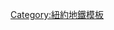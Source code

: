 {{鐵道路線|
| 模板名稱 = 紐約地鐵R線
| 名稱 = [[File:NYCS-bull-trans-R.svg|紐約地鐵R線|30px]] [[紐約地鐵R線]]
| 代表色 = 	{{MTA color|R}}
| 背景顏色 = #FFFFFF
| 車站列表 = [[森林小丘-71大道車站|森林小丘-71大道]] - [[67大道車站|67大道]] - [[63徑-雷哥公園車站|63徑-雷哥公園]] - [[伍德哈文林蔭路車站 (IND皇后林蔭路線)|伍德哈文林蔭路]] - [[格蘭大道-新城車站|格蘭大道-新城]] - [[埃姆赫斯特大道車站|埃姆赫斯特大道]] - [[傑克遜高地-羅斯福大道／74街車站|傑克遜高地-羅斯福大道]] - [[65街車站 (IND皇后林蔭路線)|65街]] - [[北方林蔭路車站|北方林蔭路]] - [[46街車站 (IND皇后林蔭路線)|46街]] - [[斯坦威街車站|斯坦威街]] - [[36街車站 (IND皇后林蔭路線)|36街]] - [[皇后廣場車站|皇后廣場]] - [[萊辛頓大道／59街車站|萊辛頓大道／59街]] - [[第五大道-59街車站|第五大道-59街]] - [[57街-第七大道車站|57街]] - [[49街車站 (BMT百老匯線)|49街]] - [[時報廣場-42街／港務局客運總站車站|時報廣場-42街]] - [[34街-先驅廣場車站|34街-先驅廣場]] - [[28街車站 (BMT百老匯線)|28街]] - [[23街車站 (BMT百老匯線)|23街]] - [[14街-聯合廣場車站|14街-聯合廣場]] - [[第八街-紐約大學車站|第八街-紐約大學]] - [[王子街車站|王子街]] - [[堅尼街車站|堅尼街]] - [[市政府車站 (BMT百老匯線)|市政府]] - [[錢伯斯街-世界貿易中心／公園廣場／科特蘭街車站|科特蘭街]] - [[雷克托街車站 (BMT百老匯線)|雷克托街]] - [[南碼頭／白廳街車站|白廳街-南碼頭]] - [[區公所／法庭街車站|法庭街]] - [[傑伊街-都會科技車站|傑伊街-都會科技]] - [[德卡爾布大道車站 (BMT線)|德卡爾布大道]] - [[大西洋大道-巴克萊中心車站|大西洋大道-太平洋街]] - [[聯合街車站 (BMT第四大道線)|聯合街]] - [[第四大道／第九街車站|第九街]] - [[展望大道車站 (BMT第四大道線)|展望大道]] - [[25街車站 (BMT第四大道線)|25街]] - [[36街車站 (BMT第四大道線)|36街]] - [[45街車站 (BMT第四大道線)|45街]] - [[53街車站 (BMT第四大道線)|53街]] - [[59街車站 (BMT第四大道線)|59街]] - [[灣脊區大道車站|灣脊區大道]] - [[77街車站 (BMT第四大道線)|77街]] - [[86街車站 (BMT第四大道線)|86街]] - [[灣脊區-95街車站|灣脊區-95街]]
}}<noinclude>
[[Category:紐約地鐵模板]]
</noinclude>